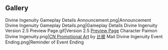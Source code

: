 {{EventTabs|subpage1=Custom Domains}}

==Gallery==
<gallery hideaddbutton="true" captionalign="center">
Divine Ingenuity Gameplay Details Announcement.png|Announcement
Divine Ingenuity Gameplay Details.png|Gameplay Details
Divine Ingenuity Version 2.5 Preview Page.gif|Version 2.5 [https://webstatic-sea.mihoyo.com/ys/event/e20220207-previ/index.html Preview Page]
Character Paimon Divine Ingenuity.png|[https://t.bilibili.com/632885782144614409 CN Promotional Art] by [https://twitter.com/bibizbbibi 比彼]<!--2022-03-02-->
Mail Divine Ingenuity Event Ending.png|Reminder of Event Ending
</gallery>